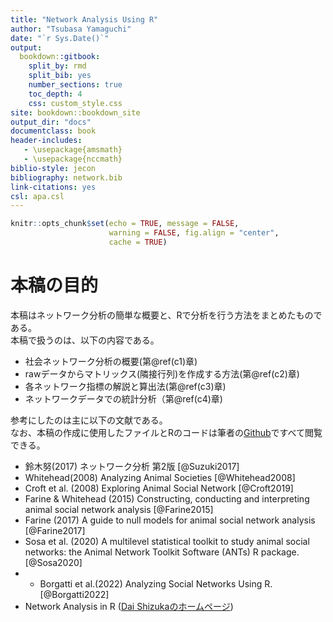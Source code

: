 ```yaml
--- 
title: "Network Analysis Using R"
author: "Tsubasa Yamaguchi"
date: "`r Sys.Date()`"
output: 
  bookdown::gitbook:
    split_by: rmd  
    split_bib: yes  
    number_sections: true   
    toc_depth: 4 
    css: custom_style.css   
site: bookdown::bookdown_site  
output_dir: "docs"  
documentclass: book  
header-includes:
   - \usepackage{amsmath}
   - \usepackage{nccmath}
biblio-style: jecon    
bibliography: network.bib   
link-citations: yes
csl: apa.csl
---
```


```r
knitr::opts_chunk$set(echo = TRUE, message = FALSE,
                      warning = FALSE, fig.align = "center",
                      cache = TRUE)
```

# 本稿の目的 {-}   
本稿はネットワーク分析の簡単な概要と、Rで分析を行う方法をまとめたものである。  
本稿で扱うのは、以下の内容である。

- 社会ネットワーク分析の概要(第\@ref(c1)章)
- rawデータからマトリックス(隣接行列)を作成する方法(第\@ref(c2)章)  
- 各ネットワーク指標の解説と算出法(第\@ref(c3)章)   
- ネットワークデータでの統計分析（第\@ref(c4)章)  

参考にしたのは主に以下の文献である。  
なお、本稿の作成に使用したファイルとRのコードは筆者の[Github](https://github.com/TsubasaYamaguchi-jinrui/Network_Analysis_Using_R)ですべて閲覧できる。  

- 鈴木努(2017) ネットワーク分析 第2版 [@Suzuki2017]  
- Whitehead(2008) Analyzing Animal Societies [@Whitehead2008]  
- Croft et al. (2008) Exploring Animal Social Network [@Croft2019]  
- Farine & Whitehead (2015) Constructing, conducting and interpreting animal social network analysis [@Farine2015]  
- Farine (2017) A guide to null models for animal social network analysis [@Farine2017]  
- Sosa et al. (2020) A multilevel statistical toolkit to study animal social networks: the Animal Network Toolkit Software (ANTs) R package. [@Sosa2020]  
- - Borgatti et al.(2022) Analyzing Social Networks Using R. [@Borgatti2022]  
- Network Analysis in R ([Dai Shizukaのホームページ](https://dshizuka.github.io/networkanalysis/tutorials.html))  

